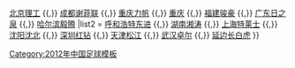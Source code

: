 {{Navbox
|name  = 中甲2012
|titlestyle=background:#DB000D; color:#FBEA0E;
|title = [[2012年中国足球甲级联赛|<span style="color: #FBEA0E">2012年</span>]][[中国足球甲级联赛|<span style="color: #FBEA0E">中国足球甲级联赛</span>]]
|list1  = [[北京八喜联合竞技足球俱乐部|北京八喜]] {{,}} [[北京理工大学足球俱乐部|北京理工]] {{,}} [[成都謝菲聯足球俱樂部|成都谢菲联]] {{,}} [[重庆力帆足球俱乐部|重庆力帆]] {{,}} [[重庆足球俱乐部|重庆]] {{,}} [[厦门骏豪足球俱乐部|福建骏豪]] {{,}} [[广东日之泉足球俱乐部|广东日之泉]] {{,}} [[哈尔滨毅腾足球俱乐部|哈尔滨毅腾]]
|list2  = [[沈阳东进足球俱乐部|呼和浩特东进]] {{,}} [[湖南湘涛足球俱乐部|湖南湘涛]] {{,}} [[上海东亚足球俱乐部|上海特莱士]] {{,}} [[沈阳沈北足球俱乐部|沈阳沈北]] {{,}} [[深圳红钻足球俱乐部|深圳红钻]] {{,}} [[天津松江足球俱乐部|天津松江]] {{,}} [[武汉卓尔职业足球俱乐部|武汉卓尔]] {{,}} [[延边长白虎足球俱乐部|延边长白虎]]
}}<noinclude>
[[Category:2012年中国足球模板]]
</noinclude>
